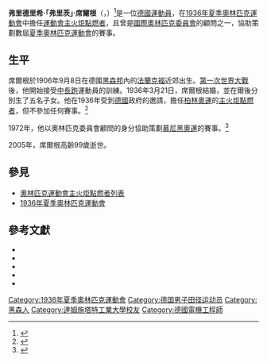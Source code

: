 {{Infobox sportsperson
| honorific_prefix          = 
| name                      = Fritz Schilgen
| honorific_suffix          = 
| image                     = Fritz Schilgen 1936 Summer Olympics.jpg
| image_size                = 
| caption                   = 
| headercolor               = 
| real_name                 = 
| native_name               = 
| native_name_lang          = 
| romanizedname             = 
| english_name              = 
| birth_name                = 
| nickname                  = 
| nationality               = {{DEU}}
| national_team             = {{DEU}}
| ethnicity                 = 
| hometown                  = 
| citizenship               = 
| birth_date                = {{Birth date|year=1906|month=9|day=8}}
| birth_place               = {{flag|DEU|1866}}黑森邦Kronberg
| death_date                = {{Death date and age|2005|9|12|1906|9|8}}
| death_place               = 
| resting_place             = 
| resting_place_coordinates = 
| monuments                 = 
| residence                 = {{DEU}}
| education                 = 
| alma_mater                = 
| occupation                = 
| years_active              = 1929 - 2005
| employer                  = 
| agent                     = 
| height                    = 
| weight                    = 
| spouse                    = 
| life_partner              = 
| other_interests           = 
| website                   = 
| module                    = 
| country                   = {{DEU}}
| sport                     = 田徑
| disability                = 
| disability_class          = 
| rank                      = 
| event                     = 中長跑、長跑
| universityteam            = 
| collegeteam               = 
| league                    = 
| league_type               = 
| club                      = 
| team                      = 
| turnedpro                 = 
| partner                   = 
| former_partner            = 
| coach                     = 
| retired                   = 
| coaching                  = 
| module2                   = 
| worlds                    = 
{{ubl
|'''1930年國際大學運動會'''：5000公尺第三名
}}
| regionals                 = 
| nationals                 = 
| olympics                  = 
| paralympics               = 
| highestranking            = 
| pb                        = 
{{ubl
|'''1500公尺'''：3分59.2秒（手動） （1931年）
|'''5000公尺'''：15分10.4秒（手動） （1935年）
}}
| medaltemplates            = 
{{MedalCountry|{{DEU}}}}
{{MedalSport|男子田徑}}
{{MedalCompetition|國際大學運動會}}
{{MedalBronze|1930年德國達姆城|5000公尺}}
| show-medals               = 
| module3                   = 
| updated                   = 2016年12月13日
}}
'''弗里德里希·「弗里茨」·席爾根'''（{{lang-de|Friedrich „Fritz“ Schilgen}}，{{bd|1906年|9月8日|2005年|9月12日|S}}）<ref>{{harvnb|Reuters|2005}}</ref>是一位[[德國|德國]][[運動員|運動員]]，在[[1936年夏季奧林匹克運動會|1936年夏季奧林匹克運動會]]中擔任[[奧林匹克運動會主火炬點燃者列表|運動會主火炬點燃者]]，且曾是[[國際奧林匹克委員會|國際奧林匹克委員會]]的顧問之一，協助策劃數屆[[夏季奧林匹克運動會|夏季奧林匹克運動會]]的賽事。

== 生平 ==
席爾根於1906年9月8日在德國[[黑森|黑森]][[联邦州_(德国)|邦]]內的[[美因河畔法兰克福|法蘭克福]]近郊出生。[[第一次世界大戰|第一次世界大戰]]後，他開始接受[[中長跑|中長跑]]運動員的訓練。1936年3月21日，席爾根結婚，並在爾後分別生了五名子女。他在1936年受到[[德國|德國]]政府的邀請，擔任[[1936年夏季奧林匹克運動會|柏林奧運]]的[[奧林匹克運動會主火炬點燃者列表|主火炬點燃者]]，但不參加任何賽事。<ref>{{harvnb|Schwenk|2005}}</ref>

1972年，他以奧林匹克委員會顧問的身分協助策劃[[1972年夏季奧林匹克運動會|慕尼黑奧運]]的賽事。<ref>{{harvnb|TK|1998}}</ref>

2005年，席爾根高齡99歲逝世。

== 參見 ==
* [[奧林匹克運動會主火炬點燃者列表|奧林匹克運動會主火炬點燃者列表]]
* [[1936年夏季奧林匹克運動會|1936年夏季奧林匹克運動會]]

== 參考文獻 ==
{{Reflist}}
{{Refbegin}}
*{{citation |author=The Olympic Museum |year=2007 |title=The Olympic Flame and Torch Relay |publisher=The Olympic Museum |edition=2nd |url=http://multimedia.olympic.org/pdf/en_report_655.pdf |deadurl=yes |archiveurl=https://www.webcitation.org/5gKmh3MNF?url=http://multimedia.olympic.org/pdf/en_report_655.pdf |archivedate=2009-04-26 }}
*{{citation |author=Reuters |date=20 September 2005 |title=Berlin 1936 Olympic torch bearer Schilgen dies. |periodical=RedOrbit |url=http://www.iaaf.org/news/Kind=2/newsId=32148.html |accessdate=2010-08-10 |archive-date=2012-10-18 |archive-url=https://web.archive.org/web/20121018080858/http://www.iaaf.org/news/Kind=2/newsId=32148.html |dead-url=no }}
*{{citation |last=Schwenck |first=Gustav |date=18 September 2005 |title=Fritz Schilgen made Olympic history – the final runner of the Olympic torch relay in Berlin 1936. |periodical=SCC Running |publisher=Sports News |url=http://www.scc-events.com/news/news003544.en.html |accessdate=2010-08-10 |archive-date=2007-11-10 |archive-url=https://web.archive.org/web/20071110052034/http://www.scc-events.com/news/news003544.en.html |dead-url=no }}
*{{citation |author=sport-komplett.de |url=http://www.sport-komplett.de/sport-komplett/sportarten/l/leichtathletik/hst/76.html |title=Leichtathletik - Deutsche Meisterschaften (1500m - Herren) |accessdate=1 May 2009 |language=de |archive-date=2021-06-24 |archive-url=https://web.archive.org/web/20210624203331/http://www.sport-komplett.de/sport-komplett/sportarten/l/leichtathletik/hst/76.html |dead-url=no }}
*{{citation |author=TK |date=12 June 1998 |title=Olympisches Feuer flackert in Berlin. |periodical=Rhein-Zeitung Online |url=http://rhein-zeitung.de/old/96/04/16/topnews/olymp.html |language=de |accessdate=2010-08-10 |archive-date=2007-12-15 |archive-url=https://web.archive.org/web/20071215050803/http://rhein-zeitung.de/old/96/04/16/topnews/olymp.html |dead-url=no }}
{{Refend}}

{{Start box}}
{{s-sports|oly}}
{{succession box | title=[[奧林匹克運動會主火炬點燃者列表|夏季奧林匹克運動會主火炬點燃者]]| before=''無'' | after=[[約翰·馬克|約翰·馬克]] | years=[[1936年夏季奧林匹克運動會|1936年 柏林]]}}
{{End box}}

{{DEFAULTSORT:Schilgen, Fritz}}
[[Category:1936年夏季奧林匹克運動會|Category:1936年夏季奧林匹克運動會]]
[[Category:德国男子田径运动员|Category:德国男子田径运动员]]
[[Category:黑森人|Category:黑森人]]
[[Category:達姆施塔特工業大學校友|Category:達姆施塔特工業大學校友]]
[[Category:德國電機工程師|Category:德國電機工程師]]